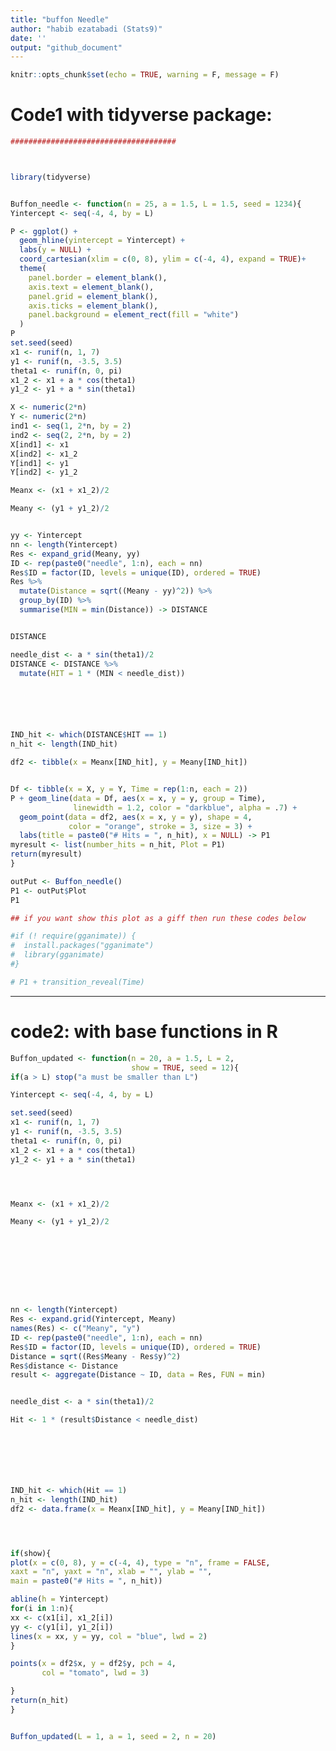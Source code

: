 ```yaml
---
title: "buffon Needle"
author: "habib ezatabadi (Stats9)"
date: ''
output: "github_document"
---
```


```r
knitr::opts_chunk$set(echo = TRUE, warning = F, message = F)
```


# Code1 with tidyverse package:



```r
#####################################



library(tidyverse)


Buffon_needle <- function(n = 25, a = 1.5, L = 1.5, seed = 1234){
Yintercept <- seq(-4, 4, by = L)

P <- ggplot() +
  geom_hline(yintercept = Yintercept) + 
  labs(y = NULL) +
  coord_cartesian(xlim = c(0, 8), ylim = c(-4, 4), expand = TRUE)+
  theme(
    panel.border = element_blank(),
    axis.text = element_blank(),
    panel.grid = element_blank(),
    axis.ticks = element_blank(), 
    panel.background = element_rect(fill = "white")
  )
P
set.seed(seed)
x1 <- runif(n, 1, 7)
y1 <- runif(n, -3.5, 3.5)
theta1 <- runif(n, 0, pi)
x1_2 <- x1 + a * cos(theta1)
y1_2 <- y1 + a * sin(theta1)

X <- numeric(2*n)
Y <- numeric(2*n)
ind1 <- seq(1, 2*n, by = 2)
ind2 <- seq(2, 2*n, by = 2)
X[ind1] <- x1
X[ind2] <- x1_2
Y[ind1] <- y1
Y[ind2] <- y1_2

Meanx <- (x1 + x1_2)/2

Meany <- (y1 + y1_2)/2


yy <- Yintercept
nn <- length(Yintercept)
Res <- expand_grid(Meany, yy) 
ID <- rep(paste0("needle", 1:n), each = nn)
Res$ID = factor(ID, levels = unique(ID), ordered = TRUE)
Res %>%
  mutate(Distance = sqrt((Meany - yy)^2)) %>%
  group_by(ID) %>% 
  summarise(MIN = min(Distance)) -> DISTANCE


DISTANCE

needle_dist <- a * sin(theta1)/2
DISTANCE <- DISTANCE %>%
  mutate(HIT = 1 * (MIN < needle_dist))






IND_hit <- which(DISTANCE$HIT == 1)
n_hit <- length(IND_hit)

df2 <- tibble(x = Meanx[IND_hit], y = Meany[IND_hit])


Df <- tibble(x = X, y = Y, Time = rep(1:n, each = 2))
P + geom_line(data = Df, aes(x = x, y = y, group = Time), 
              linewidth = 1.2, color = "darkblue", alpha = .7) + 
  geom_point(data = df2, aes(x = x, y = y), shape = 4, 
             color = "orange", stroke = 3, size = 3) + 
  labs(title = paste0("# Hits = ", n_hit), x = NULL) -> P1
myresult <- list(number_hits = n_hit, Plot = P1)
return(myresult)
}

outPut <- Buffon_needle()
P1 <- outPut$Plot
P1

## if you want show this plot as a giff then run these codes below

#if (! require(gganimate)) {
#  install.packages("gganimate")
#  library(gganimate)
#}

# P1 + transition_reveal(Time)


```





***


# code2: with base functions in R



```r

Buffon_updated <- function(n = 20, a = 1.5, L = 2, 
                           show = TRUE, seed = 12){
if(a > L) stop("a must be smaller than L")

Yintercept <- seq(-4, 4, by = L)

set.seed(seed)
x1 <- runif(n, 1, 7)
y1 <- runif(n, -3.5, 3.5)
theta1 <- runif(n, 0, pi)
x1_2 <- x1 + a * cos(theta1)
y1_2 <- y1 + a * sin(theta1)




Meanx <- (x1 + x1_2)/2

Meany <- (y1 + y1_2)/2









nn <- length(Yintercept)
Res <- expand.grid(Yintercept, Meany) 
names(Res) <- c("Meany", "y")
ID <- rep(paste0("needle", 1:n), each = nn)
Res$ID = factor(ID, levels = unique(ID), ordered = TRUE)
Distance = sqrt((Res$Meany - Res$y)^2)
Res$distance <- Distance
result <- aggregate(Distance ~ ID, data = Res, FUN = min)


needle_dist <- a * sin(theta1)/2

Hit <- 1 * (result$Distance < needle_dist)







IND_hit <- which(Hit == 1)
n_hit <- length(IND_hit)
df2 <- data.frame(x = Meanx[IND_hit], y = Meany[IND_hit])




if(show){
plot(x = c(0, 8), y = c(-4, 4), type = "n", frame = FALSE, 
xaxt = "n", yaxt = "n", xlab = "", ylab = "", 
main = paste0("# Hits = ", n_hit))

abline(h = Yintercept)
for(i in 1:n){
xx <- c(x1[i], x1_2[i])
yy <- c(y1[i], y1_2[i])
lines(x = xx, y = yy, col = "blue", lwd = 2)
}

points(x = df2$x, y = df2$y, pch = 4, 
       col = "tomato", lwd = 3)

}
return(n_hit)
}


Buffon_updated(L = 1, a = 1, seed = 2, n = 20)
```

